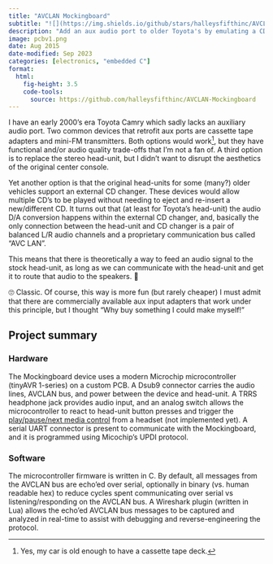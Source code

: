 ```yaml
---
title: "AVCLAN Mockingboard"
subtitle: "![](https://img.shields.io/github/stars/halleysfifthinc/AVCLAN-Mockingboard)"
description: "Add an aux audio port to older Toyota's by emulating a CD Changer"
image: pcbv1.png
date: Aug 2015
date-modified: Sep 2023
categories: [electronics, "embedded C"]
format:
  html:
    fig-height: 3.5
    code-tools:
      source: https://github.com/halleysfifthinc/AVCLAN-Mockingboard
---
```


I have an early 2000's era Toyota Camry which sadly lacks an auxiliary audio port. Two common devices that retrofit aux ports are cassette tape adapters and mini-FM transmitters. Both options would work[^tape], but they have functional and/or audio quality trade-offs that I'm not a fan of. A third option is to replace the stereo head-unit, but I didn't want to disrupt the aesthetics of the original center console.

[^tape]: Yes, my car is old enough to have a cassette tape deck.

Yet another option is that the original head-units for some (many?) older vehicles  support an external CD changer. These devices would allow multiple CD's to be played without needing to eject and re-insert a new/different CD. It turns out that (at least for Toyota's head-unit) the audio D/A conversion happens within the external CD changer, and, basically the only connection between the head-unit and CD changer is a pair of balanced L/R audio channels and a proprietary communication bus called "AVC LAN".

This means that there is theoretically a way to feed an audio signal to the stock head-unit, as long as we can communicate with the head-unit and get it to route that audio to the speakers. 🤔

[🙄 Classic. Of course, this way is more fun (but rarely cheaper)]{.aside}
I must admit that there are commercially available aux input adapters that work under this principle, but I thought "Why buy something I could make myself!"

## Project summary

### Hardware

The Mockingboard device uses a modern Microchip microcontroller (tinyAVR 1-series) on a custom PCB. A Dsub9 connector carries the audio lines, AVCLAN bus, and power between the device and head-unit. A TRRS headphone jack provides audio input, and an analog switch allows the microcontroller to react to head-unit button presses and trigger the [play/pause/next media control](https://source.android.com/docs/core/interaction/accessories/headset/plug-headset-spec) from a headset (not implemented yet). A serial UART connector is present to communicate with the Mockingboard, and it is programmed using Micochip's UPDI protocol.

### Software

The microcontroller firmware is written in C. By default, all messages from the AVCLAN bus are echo'ed over serial, optionally in binary (vs. human readable hex) to reduce cycles spent communicating over serial vs listening/responding on the AVCLAN bus. A Wireshark plugin (written in Lua) allows the echo'ed AVCLAN bus messages to be captured and analyzed in real-time to assist with debugging and reverse-engineering the protocol.
